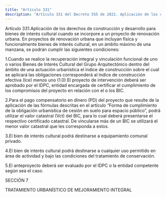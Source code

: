 ```yaml
---
title: "Artículo 331"
description: "Artículo 331 del Decreto 555 de 2021. Aplicación de los derechos de construcción y desarrollo para bienes de interés cultural cuando se..."
---
```


Artículo 331.Aplicación de los derechos de construcción y desarrollo para bienes de interés cultural cuando se incorpore a un proyecto de renovación urbana. En proyectos de renovación urbana que incluyan física y funcionalmente bienes de interés cultural, en un ámbito máximo de una manzana, se podrán cumplir las siguientes condiciones:
 
1.Cuando se realice la recuperación integral y vinculación funcional de uno o varios Bienes de Interés Cultural del Grupo Arquitectónico dentro del ámbito de una actuación urbanística el índice de construcción sobre el cual se aplicará las obligaciones corresponderá al índice de construcción efectiva (Ice) menos uno (1.0) El proyecto de intervención deberá ser aprobado por el IDPC, entidad encargada de certificar el cumplimiento de los compromisos del proyecto en relación con el o los BIC.
 
2.Para el pago compensatorio en dinero (PD) del proyecto que resulte de la aplicación de las fórmulas descritas en el artículo “Forma de cumplimiento de la obligación urbanística de cesión en suelo para espacio público”, podrá utilizar el valor catastral (Vct) del BIC, para lo cual deberá presentarse el respectivo certificado catastral. De vincularse más de un BIC se utilizará el menor valor catastral que les corresponda a estos.
 
3.El bien de interés cultural podrá destinarse a equipamiento comunal privado.
 
4.El bien de interés cultural podrá destinarse a cualquier uso permitido en área de actividad y bajo las condiciones del tratamiento de conservación.
 
5.El anteproyecto deberá ser evaluado por el IDPC o la entidad competente según sea el caso.
 
SECCIÓN 7
 
TRATAMIENTO URBANÍSTICO DE MEJORAMIENTO INTEGRAL